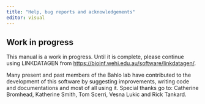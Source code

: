 ```yaml
---
title: "Help, bug reports and acknowledgements"
editor: visual
---
```


::: callout-warning
## Work in progress

This manual is a work in progress. Until it is complete, please continue using LINKDATAGEN from <https://bioinf.wehi.edu.au/software/linkdatagen/>.
:::

Many present and past members of the Bahlo lab have contributed to the development of this software by suggesting improvements, writing code and documentations and most of all using it. Special thanks go to: Catherine Bromhead, Katherine Smith, Tom Scerri, Vesna Lukic and Rick Tankard.
